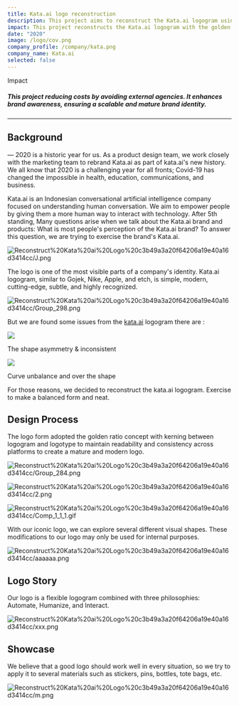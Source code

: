 ```yaml
---
title: Kata.ai logo reconstruction
description: This project aims to reconstruct the Kata.ai logogram using the golden ratio concept, enhancing brand awareness.
impact: This project reconstructs the Kata.ai logogram with the golden ratio, reducing costs by avoiding external agencies. It enhances brand awareness, ensuring a scalable and mature brand identity.
date: "2020"
image: /logo/cov.png
company_profile: /company/kata.png
company_name: Kata.ai
selected: false
---
```


<div>
<p className="mb-0 font-medium text-lg dark:text-zinc-300">Impact</p>

</div>

##### This project reducing costs by avoiding external agencies. It enhances brand awareness, ensuring a scalable and mature brand identity.

---
## Background
— 2020 is a historic year for us. As a product design team, we work closely with the marketing team to rebrand Kata.ai as part of kata.ai's new history. We all know that 2020 is a challenging year for all fronts; Covid-19 has changed the impossible in health, education, communications, and business.

Kata.ai is an Indonesian conversational artificial intelligence company focused on understanding human conversation. We aim to empower people by giving them a more human way to interact with technology. After 5th standing, Many questions arise when we talk about the Kata.ai brand and products: What is most people's perception of the Kata.ai brand? To answer this question, we are trying to exercise the brand's Kata.ai.

![Reconstruct%20Kata%20ai%20Logo%20c3b49a3a20f64206a19e40a16d3414cc/J.png](/logo//J.png)

The logo is one of the most visible parts of a company's identity. Kata.ai logogram, similar to Gojek, Nike, Apple, and etch, is simple, modern, cutting-edge, subtle, and highly recognized.

![Reconstruct%20Kata%20ai%20Logo%20c3b49a3a20f64206a19e40a16d3414cc/Group_298.png](/logo//Group_298.png)

But we are found some issues from the [kata.ai](http://kata.ai/) logogram there are :


<div className="grid grid-cols-2 gap-6 mt-6 mb-6">

<div>
<img src="/logo/Group_286.png" />
<p>The shape asymmetry & inconsistent</p>
</div>

<div>
<img src="/logo/njj.png"/>
<p>Curve unbalance and over the shape</p>
</div>




</div>

For those reasons, we decided to reconstruct the kata.ai logogram. Exercise to make a balanced form and neat.

## Design Process

The logo form adopted the golden ratio concept with kerning between logogram and logotype to maintain readability and consistency across platforms to create a mature and modern logo.

![Reconstruct%20Kata%20ai%20Logo%20c3b49a3a20f64206a19e40a16d3414cc/Group_284.png](/logo//Group_284.png)

![Reconstruct%20Kata%20ai%20Logo%20c3b49a3a20f64206a19e40a16d3414cc/2.png](/logo/2.png)

![Reconstruct%20Kata%20ai%20Logo%20c3b49a3a20f64206a19e40a16d3414cc/Comp_1_1_1.gif](/logo//Comp_1_1_1.gif)

With our iconic logo, we can explore several different visual shapes. These modifications to our logo may only be used for internal purposes.

![Reconstruct%20Kata%20ai%20Logo%20c3b49a3a20f64206a19e40a16d3414cc/aaaaaa.png](/logo//aaaaaa.png)

## Logo Story

Our logo is a flexible logogram combined with three philosophies: Automate, Humanize, and Interact.

![Reconstruct%20Kata%20ai%20Logo%20c3b49a3a20f64206a19e40a16d3414cc/xxx.png](/logo//xxx.png)

## Showcase

We believe that a good logo should work well in every situation, so we try to apply it to several materials such as stickers, pins, bottles, tote bags, etc.

![Reconstruct%20Kata%20ai%20Logo%20c3b49a3a20f64206a19e40a16d3414cc/m.png](/logo//m.png)